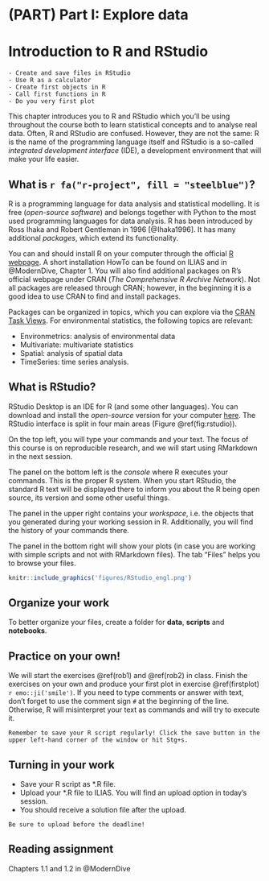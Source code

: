 # (PART) Part I: Explore data {-}
# Introduction to R and RStudio

```block
- Create and save files in RStudio
- Use R as a calculator
- Create first objects in R
- Call first functions in R
- Do you very first plot
```

This chapter introduces you to R and RStudio which you'll be using throughout the course both to learn statistical concepts and to analyse real data. Often, R and RStudio are confused. However, they are not the same: R is the name of the programming language itself and RStudio is a so-called *integrated development interface* (IDE), a development environment that will make your life easier.

## What is `r fa("r-project", fill = "steelblue")`?
R is a programming language for data analysis and statistical modelling. It is free (*open-source software*) and belongs together with Python to the most used programming languages for data analysis. R has been introduced by Ross Ihaka and Robert Gentleman in 1996 [@Ihaka1996]. It has many additional *packages*, which extend its functionality.

You can and should install R on your computer through the official [R webpage](https://www.r-project.org/). A short installation HowTo can be found on ILIAS and in @ModernDive, Chapter 1. You will also find additional packages on R's official webpage under CRAN (*The Comprehensive R Archive Network*). Not all packages are released through CRAN; however, in the beginning it is a good idea to use CRAN to find and install packages. 

Packages can be organized in topics, which you can explore via the [CRAN Task Views](http://cran.r-project.org/web/views/). For environmental statistics, the following topics are relevant:

- Environmetrics: analysis of environmental data
- Multivariate: multivariate statistics
- Spatial: analysis of spatial data
- TimeSeries: time series analysis.


## What is RStudio?
RStudio Desktop is an IDE for R (and some other languages). You can download and install the *open-source* version for your computer [here](https://rstudio.com/products/rstudio/#rstudio-desktop). The RStudio interface is split in four main areas (Figure \@ref(fig:rstudio)).

On the top left, you will type your commands and your text. The focus of this course is on reproducible research, and we will start using RMarkdown in the next session.

The panel on the bottom left is the *console* where R executes your commands. This is the proper R system. When you start RStudio, the standard R text will be displayed there to inform you about the R being open source, its version and some other useful things.

The panel in the upper right contains your *workspace*, i.e. the objects that you generated during your working session in R. Additionally, you will find the history of your commands there.

The panel in the bottom right will show your plots (in case you are working with simple scripts and not with RMarkdown files). The tab "Files" helps you to browse your files.

```r
knitr::include_graphics('figures/RStudio_engl.png')
```


## Organize your work
To better organize your files, create a folder for **data**, **scripts** and **notebooks**.


## Practice on your own!

We will start the exercises \@ref(rob1) and \@ref(rob2) in class. Finish the exercises on your own and produce your first plot in exercise \@ref(firstplot) `r emo::ji('smile')`. If you need to type comments or answer with text, don't forget to use the comment sign `#` at the beginning of the line. Otherwise, R will misinterpret your text as commands and will try to execute it.

```block
Remember to save your R script regularly! Click the save button in the upper left-hand corner of the window or hit Stg+s.
```



## Turning in your work
- Save your R script as *.R file.
- Upload your *.R file to ILIAS. You will find an upload option in today's session.
- You should receive a solution file after the upload.

```block
Be sure to upload before the deadline!
```


## Reading assignment
Chapters 1.1 and 1.2 in @ModernDive
